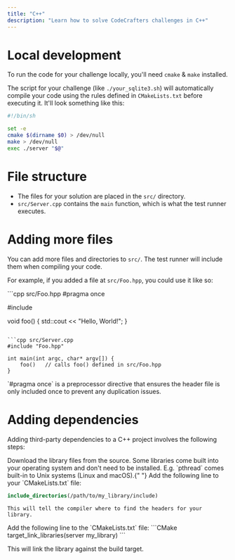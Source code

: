 ```yaml
---
title: "C++"
description: "Learn how to solve CodeCrafters challenges in C++"
---
```


# Local development

To run the code for your challenge locally, you'll need `cmake` & `make` installed.

The script for your challenge (like `./your_sqlite3.sh`) will automatically compile your code using the rules defined in `CMakeLists.txt` before executing it. It'll
look something like this:

```sh
#!/bin/sh

set -e
cmake $(dirname $0) > /dev/null
make > /dev/null
exec ./server "$@"
```

# File structure

- The files for your solution are placed in the `src/` directory.
- `src/Server.cpp` contains the `main` function, which is what the test runner executes.

# Adding more files

You can add more files and directories to `src/`. The test runner will include them when compiling your code.

For example, if you added a file at `src/Foo.hpp`, you could use it like so:

<CodeGroup>
```cpp src/Foo.hpp
#pragma once

#include <iostream>

void foo() {
std::cout << "Hello, World!";
}

````

```cpp src/Server.cpp
#include "Foo.hpp"

int main(int argc, char* argv[]) {
    foo()   // calls foo() defined in src/Foo.hpp
}
````

</CodeGroup>

<Note>
  `#pragma once` is a preprocessor directive that ensures the header file is
  only included once to prevent any duplication issues.
</Note>

# Adding dependencies

Adding third-party dependencies to a C++ project involves the following steps:

<Steps>
  <Step title="Download the library">
    Download the library files from the source.
    <Note>
      Some libraries come built into your operating system and don't need to be
      installed. E.g. `pthread` comes built-in to Unix systems (Linux and
      macOS).{" "}
    </Note>
  </Step>
  <Step title="Update your Include Path">
 Add the following line to your `CMakeLists.txt` file:

```CMake
include_directories(/path/to/my_library/include)
```

    This will tell the compiler where to find the headers for your library.

  </Step>
  <Step title="Link against the library">
    Add the following line to the `CMakeLists.txt` file:
```CMake
target_link_libraries(server my_library)
```

This will link the library against the build target.

  </Step>
</Steps>
